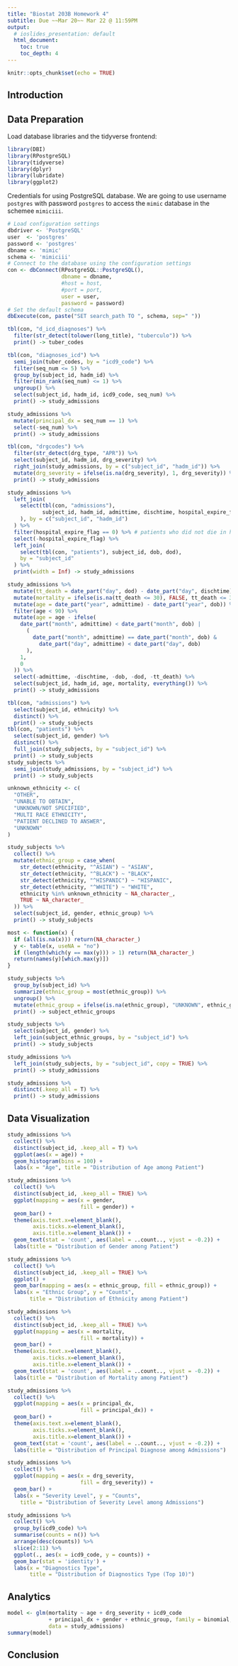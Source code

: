 ```yaml
---
title: "Biostat 203B Homework 4"
subtitle: Due ~~Mar 20~~ Mar 22 @ 11:59PM
output:
  # ioslides_presentation: default
  html_document:
    toc: true
    toc_depth: 4
---
```


```r
knitr::opts_chunk$set(echo = TRUE)
```
## Introduction


## Data Preparation

Load database libraries and the tidyverse frontend:
```r
library(DBI)
library(RPostgreSQL)
library(tidyverse)
library(dplyr)
library(lubridate)
library(ggplot2)
```

Credentials for using PostgreSQL database. We are going to use username `postgres` with password `postgres` to access the `mimic` database in the schemee `mimiciii`. 
```r
# Load configuration settings
dbdriver <- 'PostgreSQL'
user  <- 'postgres'
password <- 'postgres'
dbname <- 'mimic'
schema <- 'mimiciii'
# Connect to the database using the configuration settings
con <- dbConnect(RPostgreSQL::PostgreSQL(), 
                 dbname = dbname, 
                 #host = host, 
                 #port = port, 
                 user = user, 
                 password = password)
# Set the default schema
dbExecute(con, paste("SET search_path TO ", schema, sep=" "))
```

```r
tbl(con, "d_icd_diagnoses") %>%
  filter(str_detect(tolower(long_title), "tuberculo")) %>%
  print() -> tuber_codes
```

```r
tbl(con, "diagnoses_icd") %>%
  semi_join(tuber_codes, by = "icd9_code") %>%
  filter(seq_num <= 5) %>%
  group_by(subject_id, hadm_id) %>%
  filter(min_rank(seq_num) <= 1) %>%
  ungroup() %>%
  select(subject_id, hadm_id, icd9_code, seq_num) %>%
  print() -> study_admissions
```


```r
study_admissions %>%
  mutate(principal_dx = seq_num == 1) %>%
  select(-seq_num) %>%
  print() -> study_admissions
```

```r
tbl(con, "drgcodes") %>%
  filter(str_detect(drg_type, "APR")) %>%
  select(subject_id, hadm_id, drg_severity) %>%
  right_join(study_admissions, by = c("subject_id", "hadm_id")) %>%
  mutate(drg_severity = ifelse(is.na(drg_severity), 1, drg_severity)) %>%
  print() -> study_admissions
```

```r
study_admissions %>%
  left_join(
    select(tbl(con, "admissions"),
           subject_id, hadm_id, admittime, dischtime, hospital_expire_flag
    ), by = c("subject_id", "hadm_id")
  ) %>%
  filter(hospital_expire_flag == 0) %>% # patients who did not die in hospital
  select(-hospital_expire_flag) %>%
  left_join(
    select(tbl(con, "patients"), subject_id, dob, dod),
    by = "subject_id"
  ) %>%
  print(width = Inf) -> study_admissions
```

```r
study_admissions %>%
  mutate(tt_death = date_part("day", dod) - date_part("day", dischtime)) %>%
  mutate(mortality = ifelse(is.na(tt_death <= 30), FALSE, tt_death <= 30)) %>%
  mutate(age = date_part("year", admittime) - date_part("year", dob)) %>%
  filter(age < 90) %>%
  mutate(age = age - ifelse(
    date_part("month", admittime) < date_part("month", dob) |
      (
        date_part("month", admittime) == date_part("month", dob) &
          date_part("day", admittime) < date_part("day", dob)
      ),
    1,
    0
  )) %>%
  select(-admittime, -dischtime, -dob, -dod, -tt_death) %>%
  select(subject_id, hadm_id, age, mortality, everything()) %>%
  print() -> study_admissions
```

```r
tbl(con, "admissions") %>%
  select(subject_id, ethnicity) %>%
  distinct() %>%
  print() -> study_subjects
tbl(con, "patients") %>%
  select(subject_id, gender) %>%
  distinct() %>%
  full_join(study_subjects, by = "subject_id") %>%
  print() -> study_subjects
study_subjects %>%
  semi_join(study_admissions, by = "subject_id") %>%
  print() -> study_subjects
```

```r
unknown_ethnicity <- c(
  "OTHER",
  "UNABLE TO OBTAIN",
  "UNKNOWN/NOT SPECIFIED",
  "MULTI RACE ETHNICITY",
  "PATIENT DECLINED TO ANSWER",
  "UNKNOWN"
)

study_subjects %>%
  collect() %>%
  mutate(ethnic_group = case_when(
    str_detect(ethnicity, "^ASIAN") ~ "ASIAN",
    str_detect(ethnicity, "^BLACK") ~ "BLACK",
    str_detect(ethnicity, "^HISPANIC") ~ "HISPANIC",
    str_detect(ethnicity, "^WHITE") ~ "WHITE",
    ethnicity %in% unknown_ethnicity ~ NA_character_,
    TRUE ~ NA_character_
  )) %>%
  select(subject_id, gender, ethnic_group) %>%
  print() -> study_subjects
```

```r
most <- function(x) {
  if (all(is.na(x))) return(NA_character_)
  y <- table(x, useNA = "no")
  if (length(which(y == max(y))) > 1) return(NA_character_)
  return(names(y)[which.max(y)])
}

study_subjects %>%
  group_by(subject_id) %>%
  summarize(ethnic_group = most(ethnic_group)) %>%
  ungroup() %>%
  mutate(ethnic_group = ifelse(is.na(ethnic_group), "UNKNOWN", ethnic_group)) %>%
  print() -> subject_ethnic_groups

study_subjects %>%
  select(subject_id, gender) %>%
  left_join(subject_ethnic_groups, by = "subject_id") %>%
  print() -> study_subjects
```

```r
study_admissions %>%
  left_join(study_subjects, by = "subject_id", copy = TRUE) %>%
  print() -> study_admissions
```
```r
study_admissions %>%
  distinct(.keep_all = T) %>%
  print() -> study_admissions
```

## Data Visualization

```r
study_admissions %>% 
  collect() %>%
  distinct(subject_id, .keep_all = T) %>%
  ggplot(aes(x = age)) + 
  geom_histogram(bins = 100) +
  labs(x = "Age", title = "Distribution of Age among Patient")
```

```r
study_admissions %>% 
  collect() %>%
  distinct(subject_id, .keep_all = TRUE) %>%
  ggplot(mapping = aes(x = gender, 
                       fill = gender)) + 
  geom_bar() + 
  theme(axis.text.x=element_blank(),
        axis.ticks.x=element_blank(),
        axis.title.x=element_blank()) +
  geom_text(stat = 'count', aes(label = ..count.., vjust = -0.2)) +
  labs(title = "Distribution of Gender among Patient")
```
```r
study_admissions %>% 
  collect() %>%
  distinct(subject_id, .keep_all = TRUE) %>%
  ggplot() +
  geom_bar(mapping = aes(x = ethnic_group, fill = ethnic_group)) +
  labs(x = "Ethnic Group", y = "Counts",
       title = "Distribution of Ethnicity among Patient")
```
```r
study_admissions %>% 
  collect() %>%
  distinct(subject_id, .keep_all = TRUE) %>%
  ggplot(mapping = aes(x = mortality, 
                       fill = mortality)) + 
  geom_bar() + 
  theme(axis.text.x=element_blank(),
        axis.ticks.x=element_blank(),
        axis.title.x=element_blank()) +
  geom_text(stat = 'count', aes(label = ..count.., vjust = -0.2)) +
  labs(title = "Distribution of Mortality among Patient")
```
```r
study_admissions %>% 
  collect() %>%
  ggplot(mapping = aes(x = principal_dx, 
                       fill = principal_dx)) + 
  geom_bar() + 
  theme(axis.text.x=element_blank(),
        axis.ticks.x=element_blank(),
        axis.title.x=element_blank()) +
  geom_text(stat = 'count', aes(label = ..count.., vjust = -0.2)) +
  labs(title = "Distribution of Principal Diagnose among Admissions")
```
```r
study_admissions %>% 
  collect() %>%
  ggplot(mapping = aes(x = drg_severity, 
                       fill = drg_severity)) + 
  geom_bar() + 
  labs(x = "Severity Level", y = "Counts",
    title = "Distribution of Severity Level among Admissions")
```

```r
study_admissions %>% 
  collect() %>%
  group_by(icd9_code) %>%
  summarise(counts = n()) %>%
  arrange(desc(counts)) %>%
  slice(2:11) %>%
  ggplot(., aes(x = icd9_code, y = counts)) + 
  geom_bar(stat = 'identity') + 
  labs(x = "Diagnostics Type",
       title = "Distribution of Diagnostics Type (Top 10)")
```

## Analytics
```r
model <- glm(mortality ~ age + drg_severity + icd9_code
             + principal_dx + gender + ethnic_group, family = binomial,
             data = study_admissions)
summary(model)
```
## Conclusion
